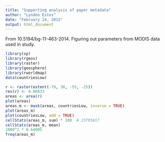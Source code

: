 ```yaml
---
title: "Supporting analysis of paper metadata"
author: "Lyndon Estes"
date: "February 24, 2015"
output: html_document
---
```


From 10.5194/bg-11-463-2014. Figuring out parameters from MODIS data used in study. 
```r
library(sp)
library(rgeos)
library(raster)
library(geosphere)
library(rworldmap)
data(countriesLow)

r <- raster(extent(-70, 30, -55, -25))
res(r) <- 0.00833
areas <- area(r)
plot(areas)
areas_m <- mask(areas, countriesLow, inverse = TRUE)
plot(areas_m)
plot(countriesLow, add = TRUE)
cellStats(areas_m, sum) * 100  # 23795817
cellStats(areas_m, mean)
1000^2 * 0.64005
freq(areas_m)
```